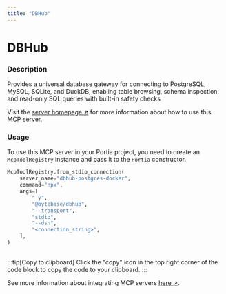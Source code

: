 ```yaml
---
title: "DBHub"
---
```

<!-- WARNING: This file is auto-generated by generate_tool_docs.py. Do not edit manually. -->


# DBHub

### Description

Provides a universal database gateway for connecting to PostgreSQL, MySQL, SQLite, and DuckDB, enabling table browsing, schema inspection, and read-only SQL queries with built-in safety checks

Visit the [server homepage ↗](https://github.com/bytebase/dbhub) for more information about how to use this MCP server.

### Usage

To use this MCP server in your Portia project, you need to create an `McpToolRegistry` instance and pass it to the `Portia` constructor.

```python
McpToolRegistry.from_stdio_connection(
    server_name="dbhub-postgres-docker",
    command="npx",
    args=[
        "-y",
        "@bytebase/dbhub",
        "--transport",
        "stdio",
        "--dsn",
        "<connection_string>",
    ],
)
                    
```

:::tip[Copy to clipboard]
Click the "copy" icon in the top right corner of the code block to copy the code to your clipboard.
:::

See more information about integrating MCP servers [here ↗](/mcp-servers).

